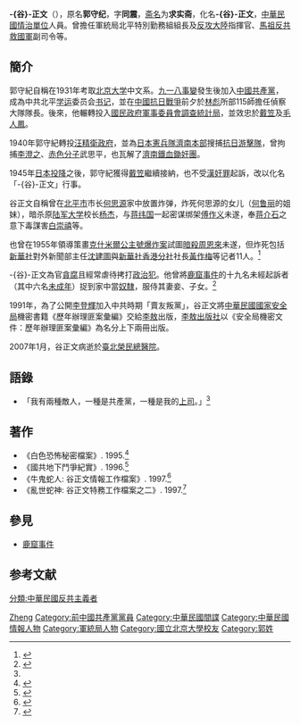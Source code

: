 '''-{谷}-正文'''（{{bd|1910年|6月6日|2007年|1月25日|catIdx=Gu谷正文}}），原名'''郭守纪'''，字'''同震'''，[[斋名|斋名]]为'''求实斋'''，化名'''-{谷}-正文'''，[[中華民國|中華民國]][[情治單位|情治單位]]人員。曾擔任軍統局北平特別勤務組組長及[[反攻大陸|反攻大陸]]指揮官、[[馬祖|馬祖]][[反共救國軍|反共救國軍]]副司令等。

== 簡介 ==
郭守紀自稱在1931年考取[[北京大学|北京大学]]中文系。[[九一八事變|九一八事變]]發生後加入[[中國共產黨|中國共產黨]]，成為中共北平[[学运|学运]]委员会[[书记|书记]]，並在[[中國抗日戰爭|中國抗日戰爭]]前夕於[[林彪|林彪]]所部115師擔任偵察大隊隊長。後來，他輾轉投入[[國民政府軍事委員會調查統計局|國民政府軍事委員會調查統計局]]，並效忠於[[戴笠|戴笠]]及[[毛人鳳|毛人鳳]]。

1940年郭守紀轉投[[汪精衛政府|汪精衛政府]]，並為[[日本憲兵隊濟南本部|日本憲兵隊濟南本部]]搜捕[[抗日|抗日]][[游擊隊|游擊隊]]，曾拘捕[[李澄之|李澄之]]、[[赤色分子|赤色分子]]武思平，也瓦解了[[濟南|濟南]][[鐵血鋤奸團|鐵血鋤奸團]]。

1945年[[日本投降|日本投降]]之後，郭守紀獲得[[戴笠|戴笠]]繼續接納，也不受[[漢奸罪|漢奸罪]]起訴，改以化名「-{谷}-正文」行事。

谷正文自稱曾在[[北平市|北平市]]市长[[何思源|何思源]]家中放置炸弹，炸死何思源的女儿（[[何鲁丽|何鲁丽]]的姐妹），暗杀原[[陆军大学|陆军大学]]校长[[楊杰_(1889年)|杨杰]]，与[[蒋纬国|蒋纬国]]一起密谋绑架[[傅作义|傅作义]]未遂，奉[[蒋介石|蒋介石]]之意下毒謀害[[白崇禧|白崇禧]]等。

也曾在1955年領導策畫[[克什米尔公主号事件|克什米爾公主號爆炸案]]試圖[[暗殺|暗殺]][[周恩來|周恩來]]未遂，但炸死包括[[新華社|新華社]]對外新聞部主任[[沈建圖|沈建圖]]與[[新華社香港分社|新華社香港分社]]社長[[黃作梅|黃作梅]]等记者11人。<ref>{{Cite news|url=|title=我所認識的國民黨特務谷正文|author=金石|date=2005-04-30|work=[[鳳凰網|鳳凰網]]|accessdate=}}</ref>

-{谷}-正文為官[[貪腐|貪腐]]且經常虐待拷打[[政治犯|政治犯]]。他曾將[[鹿窟事件|鹿窟事件]]的十九名未經起訴者（其中六名[[未成年|未成年]]）捉到家中當[[奴隸|奴隸]]，服侍其妻妾、子女。<ref>{{Cite web |url=https://opinion.cw.com.tw/blog/profile/195/article/4131 |title=轉型正義，從受冤人數最多的鹿窟案開始吧 |accessdate=2018-01-18 |archive-date=2018-01-19 |archive-url=https://web.archive.org/web/20180119120101/https://opinion.cw.com.tw/blog/profile/195/article/4131 |dead-url=no }}</ref>

1991年，為了公開[[李登輝|李登輝]]加入中共時期「賣友叛黨」，谷正文將[[中華民國國家安全局|中華民國國家安全局]]機密書籍《歷年辦理匪案彙編》交給[[李敖|李敖]]出版，[[李敖出版社|李敖出版社]]以《安全局機密文件：歷年辦理匪案彙編》為名分上下兩冊出版。

2007年1月，谷正文病逝於[[臺北榮民總醫院|臺北榮民總醫院]]。

== 語錄 ==
* 「我有兩種敵人，一種是共產黨，一種是我的[[上司|上司]]。」<ref name=":0" />

== 著作 ==
* 《白色恐怖秘密檔案》. 1995.<ref name=":0">{{Cite book|url=https://books.google.com.tw/books?id=OoWBAAAAIAAJ&q=%E7%99%BD%E8%89%B2%E6%81%90%E6%80%96%E7%A7%98%E5%AF%86%E6%AA%94%E6%A1%88&dq=%E7%99%BD%E8%89%B2%E6%81%90%E6%80%96%E7%A7%98%E5%AF%86%E6%AA%94%E6%A1%88&hl=zh-TW&sa=X&ved=0ahUKEwjXy6Kcv_3WAhVBJpQKHdikDhcQ6AEIJDAA|title=白色恐怖秘密檔案|last=谷正文|first=|last2=許俊榮|last3=黄志明|last4=公小穎|date=1995|publisher=獨家出版社|year=|isbn=9789579488242|location=|pages=|language=zh-TW|chapter=|access-date=2017-10-19|archive-date=2017-10-20|archive-url=https://web.archive.org/web/20171020033745/https://books.google.com.tw/books?id=OoWBAAAAIAAJ&q=%E7%99%BD%E8%89%B2%E6%81%90%E6%80%96%E7%A7%98%E5%AF%86%E6%AA%94%E6%A1%88&dq=%E7%99%BD%E8%89%B2%E6%81%90%E6%80%96%E7%A7%98%E5%AF%86%E6%AA%94%E6%A1%88&hl=zh-TW&sa=X&ved=0ahUKEwjXy6Kcv_3WAhVBJpQKHdikDhcQ6AEIJDAA|dead-url=no}}</ref>
* 《國共地下鬥爭紀實》. 1996.<ref>{{Cite book|url=https://books.google.com.tw/books?id=jZmEAAAAIAAJ&q=%E8%B0%B7%E6%AD%A3%E6%96%87&dq=%E8%B0%B7%E6%AD%A3%E6%96%87&hl=zh-TW&sa=X&ved=0ahUKEwjZ0_-Kv_3WAhXElJQKHSzKC4wQ6AEIMTAD|title=國共地下鬥爭紀實|last=谷正文|first=|date=1996|publisher=東西文化事業公司|year=|isbn=|location=|pages=|language=zh-TW|chapter=|access-date=2017-10-19|archive-date=2017-10-20|archive-url=https://web.archive.org/web/20171020033152/https://books.google.com.tw/books?id=jZmEAAAAIAAJ&q=%E8%B0%B7%E6%AD%A3%E6%96%87&dq=%E8%B0%B7%E6%AD%A3%E6%96%87&hl=zh-TW&sa=X&ved=0ahUKEwjZ0_-Kv_3WAhXElJQKHSzKC4wQ6AEIMTAD|dead-url=no}}</ref>
* 《牛鬼蛇人: 谷正文情報工作檔案》. 1997.<ref>{{Cite book|url=https://books.google.com.tw/books?id=RFIoAQAACAAJ&dq=%E8%B0%B7%E6%AD%A3%E6%96%87&hl=zh-TW&sa=X&ved=0ahUKEwjZ0_-Kv_3WAhXElJQKHSzKC4wQ6AEILjAC|title=牛鬼蛇人: 谷正文情報工作檔案|last=谷正文|first=|date=1997|publisher=書華出版公司|year=|isbn=9789577091161|location=|pages=|language=zh|chapter=|access-date=2017-10-19|archive-date=2017-10-20|archive-url=https://web.archive.org/web/20171020033901/https://books.google.com.tw/books?id=RFIoAQAACAAJ&dq=%E8%B0%B7%E6%AD%A3%E6%96%87&hl=zh-TW&sa=X&ved=0ahUKEwjZ0_-Kv_3WAhXElJQKHSzKC4wQ6AEILjAC|dead-url=no}}</ref>
* 《亂世蛇神: 谷正文特務工作檔案之二》. 1997.<ref>{{Cite book|url=https://books.google.com.tw/books?id=wpmEAAAAIAAJ&q=%E8%B0%B7%E6%AD%A3%E6%96%87&dq=%E8%B0%B7%E6%AD%A3%E6%96%87&hl=zh-TW&sa=X&ved=0ahUKEwjZ0_-Kv_3WAhXElJQKHSzKC4wQ6AEIJDAA|title=亂世蛇神: 谷正文特務工作檔案之二|last=谷正文|first=|date=1997|publisher=東西文化事業公司|year=|isbn=|location=|pages=|language=zh-TW|chapter=|access-date=2017-10-19|archive-date=2017-10-20|archive-url=https://web.archive.org/web/20171020033951/https://books.google.com.tw/books?id=wpmEAAAAIAAJ&q=%E8%B0%B7%E6%AD%A3%E6%96%87&dq=%E8%B0%B7%E6%AD%A3%E6%96%87&hl=zh-TW&sa=X&ved=0ahUKEwjZ0_-Kv_3WAhXElJQKHSzKC4wQ6AEIJDAA|dead-url=no}}</ref>

== 參見 ==
* [[鹿窟事件|鹿窟事件]]

== 参考文献 ==
{{reflist}}

{{Authority control}}
{{DEFAULTSORT:Gu谷}}
[[Category:谷姓|Zheng]]
[[Category:前中國共產黨黨員|Category:前中國共產黨黨員]]
[[Category:中華民國間諜|Category:中華民國間諜]]
[[Category:中華民國情報人物|Category:中華民國情報人物]]
[[分類:中華民國反共主義者|分類:中華民國反共主義者]]
[[Category:軍統局人物|Category:軍統局人物]]
[[Category:國立北京大學校友|Category:國立北京大學校友]]
[[Category:郭姓|Category:郭姓]]